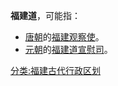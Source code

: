 '''福建道'''，可能指：

*[[唐朝|唐朝]]的[[福建观察使|福建观察使]]。
*[[元朝|元朝]]的[[福建道宣慰司|福建道宣慰司]]。

{{消歧义|cat=三字地名消歧义|F}}
[[分类:福建古代行政区划|分类:福建古代行政区划]]
